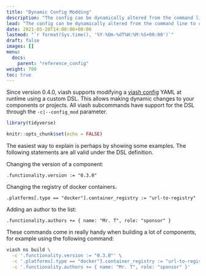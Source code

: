 ```yaml
---
title: "Dynamic Config Modding"
description: "The config can be dynamically altered from the command line to change the component's behaviour during the build-stage."
lead: "The config can be dynamically altered from the command line to change the component's behaviour during the build-stage."
date: 2021-05-28T14:00:00+00:00
lastmod: "`r format(Sys.time(), '%Y-%Om-%dT%H:%M:%S+00:00')`"
draft: false
images: []
menu:
  docs:
    parent: "reference_config"
weight: 700
toc: true
---
```


Since version 0.4.0, viash supports modifying a [viash config](/config) YAML 
at runtime using a custom DSL. This allows making dynamic changes to your components or projects.
All viash subcommands have support for the DSL through the `-c|--config_mod` parameter.


```r
library(tidyverse)

knitr::opts_chunk$set(echo = FALSE)
```


The easiest way to explain is perhaps by showing some examples. The following statements are all valid under the DSL definition.

Changing the version of a component:
```
.functionality.version := "0.3.0"
```

Changing the registry of docker containers.
```
.platforms[.type == "docker"].container_registry := "url-to-registry"
```

Adding an author to the list:
```
.functionality.authors += { name: "Mr. T", role: "sponsor" }
```

These commands come in really handy when building a lot of components, for example using the following command:
```bash
viash ns build \
  -c '.functionality.version := "0.3.0"' \
  -c '.platforms[.type == "docker"].container_registry := "url-to-registry"' \
  -c '.functionality.authors += { name: "Mr. T", role: "sponsor" }'
```

